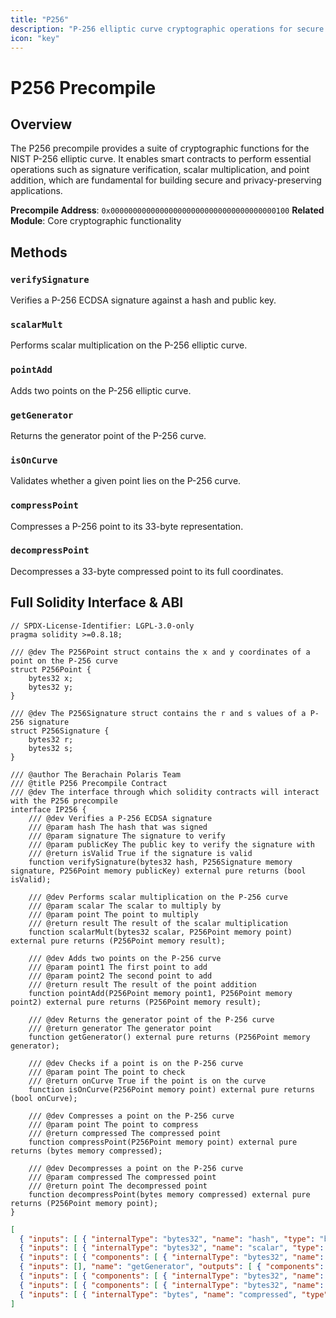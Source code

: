 ```yaml
---
title: "P256"
description: "P-256 elliptic curve cryptographic operations for secure communications and digital signatures"
icon: "key"
---
```


# P256 Precompile

## Overview

The P256 precompile provides a suite of cryptographic functions for the NIST P-256 elliptic curve. It enables smart contracts to perform essential operations such as signature verification, scalar multiplication, and point addition, which are fundamental for building secure and privacy-preserving applications.

**Precompile Address**: `0x0000000000000000000000000000000000000100`
**Related Module**: Core cryptographic functionality

## Methods

### `verifySignature`
Verifies a P-256 ECDSA signature against a hash and public key.

### `scalarMult`
Performs scalar multiplication on the P-256 elliptic curve.

### `pointAdd`
Adds two points on the P-256 elliptic curve.

### `getGenerator`
Returns the generator point of the P-256 curve.

### `isOnCurve`
Validates whether a given point lies on the P-256 curve.

### `compressPoint`
Compresses a P-256 point to its 33-byte representation.

### `decompressPoint`
Decompresses a 33-byte compressed point to its full coordinates.

## Full Solidity Interface & ABI

```solidity title="P256 Solidity Interface" lines expandable
// SPDX-License-Identifier: LGPL-3.0-only
pragma solidity >=0.8.18;

/// @dev The P256Point struct contains the x and y coordinates of a point on the P-256 curve
struct P256Point {
    bytes32 x;
    bytes32 y;
}

/// @dev The P256Signature struct contains the r and s values of a P-256 signature
struct P256Signature {
    bytes32 r;
    bytes32 s;
}

/// @author The Berachain Polaris Team
/// @title P256 Precompile Contract
/// @dev The interface through which solidity contracts will interact with the P256 precompile
interface IP256 {
    /// @dev Verifies a P-256 ECDSA signature
    /// @param hash The hash that was signed
    /// @param signature The signature to verify
    /// @param publicKey The public key to verify the signature with
    /// @return isValid True if the signature is valid
    function verifySignature(bytes32 hash, P256Signature memory signature, P256Point memory publicKey) external pure returns (bool isValid);

    /// @dev Performs scalar multiplication on the P-256 curve
    /// @param scalar The scalar to multiply by
    /// @param point The point to multiply
    /// @return result The result of the scalar multiplication
    function scalarMult(bytes32 scalar, P256Point memory point) external pure returns (P256Point memory result);

    /// @dev Adds two points on the P-256 curve
    /// @param point1 The first point to add
    /// @param point2 The second point to add
    /// @return result The result of the point addition
    function pointAdd(P256Point memory point1, P256Point memory point2) external pure returns (P256Point memory result);

    /// @dev Returns the generator point of the P-256 curve
    /// @return generator The generator point
    function getGenerator() external pure returns (P256Point memory generator);

    /// @dev Checks if a point is on the P-256 curve
    /// @param point The point to check
    /// @return onCurve True if the point is on the curve
    function isOnCurve(P256Point memory point) external pure returns (bool onCurve);

    /// @dev Compresses a point on the P-256 curve
    /// @param point The point to compress
    /// @return compressed The compressed point
    function compressPoint(P256Point memory point) external pure returns (bytes memory compressed);

    /// @dev Decompresses a point on the P-256 curve
    /// @param compressed The compressed point
    /// @return point The decompressed point
    function decompressPoint(bytes memory compressed) external pure returns (P256Point memory point);
}
```

```json title="P256 ABI" lines expandable
[
  { "inputs": [ { "internalType": "bytes32", "name": "hash", "type": "bytes32" }, { "components": [ { "internalType": "bytes32", "name": "r", "type": "bytes32" }, { "internalType": "bytes32", "name": "s", "type": "bytes32" } ], "internalType": "struct P256Signature", "name": "signature", "type": "tuple" }, { "components": [ { "internalType": "bytes32", "name": "x", "type": "bytes32" }, { "internalType": "bytes32", "name": "y", "type": "bytes32" } ], "internalType": "struct P256Point", "name": "publicKey", "type": "tuple" } ], "name": "verifySignature", "outputs": [ { "internalType": "bool", "name": "isValid", "type": "bool" } ], "stateMutability": "view", "type": "function" },
  { "inputs": [ { "internalType": "bytes32", "name": "scalar", "type": "bytes32" }, { "components": [ { "internalType": "bytes32", "name": "x", "type": "bytes32" }, { "internalType": "bytes32", "name": "y", "type": "bytes32" } ], "internalType": "struct P256Point", "name": "point", "type": "tuple" } ], "name": "scalarMult", "outputs": [ { "components": [ { "internalType": "bytes32", "name": "x", "type": "bytes32" }, { "internalType": "bytes32", "name": "y", "type": "bytes32" } ], "internalType": "struct P256Point", "name": "result", "type": "tuple" } ], "stateMutability": "view", "type": "function" },
  { "inputs": [ { "components": [ { "internalType": "bytes32", "name": "x", "type": "bytes32" }, { "internalType": "bytes32", "name": "y", "type": "bytes32" } ], "internalType": "struct P256Point", "name": "point1", "type": "tuple" }, { "components": [ { "internalType": "bytes32", "name": "x", "type": "bytes32" }, { "internalType": "bytes32", "name": "y", "type": "bytes32" } ], "internalType": "struct P256Point", "name": "point2", "type": "tuple" } ], "name": "pointAdd", "outputs": [ { "components": [ { "internalType": "bytes32", "name": "x", "type": "bytes32" }, { "internalType": "bytes32", "name": "y", "type": "bytes32" } ], "internalType": "struct P256Point", "name": "result", "type": "tuple" } ], "stateMutability": "view", "type": "function" },
  { "inputs": [], "name": "getGenerator", "outputs": [ { "components": [ { "internalType": "bytes32", "name": "x", "type": "bytes32" }, { "internalType": "bytes32", "name": "y", "type": "bytes32" } ], "internalType": "struct P256Point", "name": "generator", "type": "tuple" } ], "stateMutability": "view", "type": "function" },
  { "inputs": [ { "components": [ { "internalType": "bytes32", "name": "x", "type": "bytes32" }, { "internalType": "bytes32", "name": "y", "type": "bytes32" } ], "internalType": "struct P256Point", "name": "point", "type": "tuple" } ], "name": "isOnCurve", "outputs": [ { "internalType": "bool", "name": "onCurve", "type": "bool" } ], "stateMutability": "view", "type": "function" },
  { "inputs": [ { "components": [ { "internalType": "bytes32", "name": "x", "type": "bytes32" }, { "internalType": "bytes32", "name": "y", "type": "bytes32" } ], "internalType": "struct P256Point", "name": "point", "type": "tuple" } ], "name": "compressPoint", "outputs": [ { "internalType": "bytes", "name": "compressed", "type": "bytes" } ], "stateMutability": "view", "type": "function" },
  { "inputs": [ { "internalType": "bytes", "name": "compressed", "type": "bytes" } ], "name": "decompressPoint", "outputs": [ { "components": [ { "internalType": "bytes32", "name": "x", "type": "bytes32" }, { "internalType": "bytes32", "name": "y", "type": "bytes32" } ], "internalType": "struct P256Point", "name": "point", "type": "tuple" } ], "stateMutability": "view", "type": "function" }
]
```
